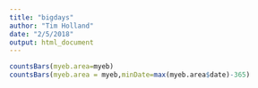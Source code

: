 ```yaml
---
title: "bigdays"
author: "Tim Holland"
date: "2/5/2018"
output: html_document
---
```


```r
countsBars(myeb.area=myeb)
countsBars(myeb.area = myeb,minDate=max(myeb.area$date)-365)
```

